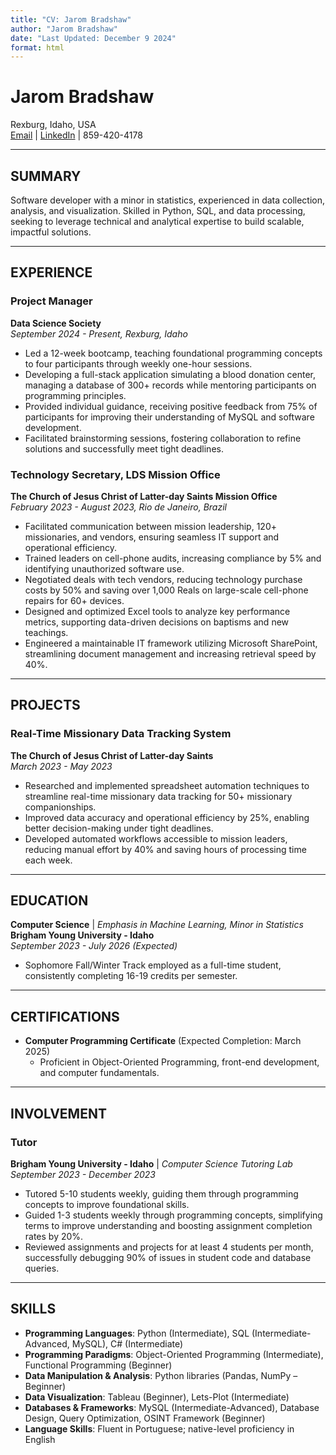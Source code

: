 ```yaml
---
title: "CV: Jarom Bradshaw"
author: "Jarom Bradshaw"
date: "Last Updated: December 9 2024"
format: html
---
```


# Jarom Bradshaw  
Rexburg, Idaho, USA  
[Email](mailto:jarombrads@gmail.com) | [LinkedIn](https://www.linkedin.com/in/jarom-bradshaw) | 859-420-4178  

---

## SUMMARY

Software developer with a minor in statistics, experienced in data collection, analysis, and visualization. Skilled in Python, SQL, and data processing, seeking to leverage technical and analytical expertise to build scalable, impactful solutions.

---

## EXPERIENCE

### **Project Manager**  
**Data Science Society**  
*September 2024 - Present, Rexburg, Idaho*  

- Led a 12-week bootcamp, teaching foundational programming concepts to four participants through weekly one-hour sessions.  
- Developing a full-stack application simulating a blood donation center, managing a database of 300+ records while mentoring participants on programming principles.  
- Provided individual guidance, receiving positive feedback from 75% of participants for improving their understanding of MySQL and software development.  
- Facilitated brainstorming sessions, fostering collaboration to refine solutions and successfully meet tight deadlines.  

### **Technology Secretary, LDS Mission Office**  
**The Church of Jesus Christ of Latter-day Saints Mission Office**  
*February 2023 - August 2023, Rio de Janeiro, Brazil*  

- Facilitated communication between mission leadership, 120+ missionaries, and vendors, ensuring seamless IT support and operational efficiency.  
- Trained leaders on cell-phone audits, increasing compliance by 5% and identifying unauthorized software use.  
- Negotiated deals with tech vendors, reducing technology purchase costs by 50% and saving over 1,000 Reals on large-scale cell-phone repairs for 60+ devices.  
- Designed and optimized Excel tools to analyze key performance metrics, supporting data-driven decisions on baptisms and new teachings.  
- Engineered a maintainable IT framework utilizing Microsoft SharePoint, streamlining document management and increasing retrieval speed by 40%.  

---

## PROJECTS

### **Real-Time Missionary Data Tracking System**  
**The Church of Jesus Christ of Latter-day Saints**  
*March 2023 - May 2023*  

- Researched and implemented spreadsheet automation techniques to streamline real-time missionary data tracking for 50+ missionary companionships.  
- Improved data accuracy and operational efficiency by 25%, enabling better decision-making under tight deadlines.  
- Developed automated workflows accessible to mission leaders, reducing manual effort by 40% and saving hours of processing time each week.  

---

## EDUCATION

**Computer Science** | *Emphasis in Machine Learning, Minor in Statistics*  
**Brigham Young University - Idaho**  
*September 2023 - July 2026 (Expected)*  

- Sophomore Fall/Winter Track employed as a full-time student, consistently completing 16-19 credits per semester.  

---

## CERTIFICATIONS

- **Computer Programming Certificate** (Expected Completion: March 2025)  
    - Proficient in Object-Oriented Programming, front-end development, and computer fundamentals.  

---

## INVOLVEMENT

### **Tutor**  
**Brigham Young University - Idaho** | *Computer Science Tutoring Lab*  
*September 2023 - December 2023*  

- Tutored 5-10 students weekly, guiding them through programming concepts to improve foundational skills.  
- Guided 1-3 students weekly through programming concepts, simplifying terms to improve understanding and boosting assignment completion rates by 20%.  
- Reviewed assignments and projects for at least 4 students per month, successfully debugging 90% of issues in student code and database queries.  

---

## SKILLS

- **Programming Languages**: Python (Intermediate), SQL (Intermediate-Advanced, MySQL), C# (Intermediate)  
- **Programming Paradigms**: Object-Oriented Programming (Intermediate), Functional Programming (Beginner)  
- **Data Manipulation & Analysis**: Python libraries (Pandas, NumPy – Beginner)  
- **Data Visualization**: Tableau (Beginner), Lets-Plot (Intermediate)  
- **Databases & Frameworks**: MySQL (Intermediate-Advanced), Database Design, Query Optimization, OSINT Framework (Beginner)  
- **Language Skills**: Fluent in Portuguese; native-level proficiency in English 

<!-- ### Footer

Last updated: January 2025 -->